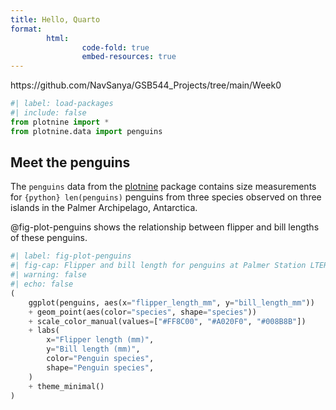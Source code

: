 ```yaml
---
title: Hello, Quarto
format:
        html:
                code-fold: true
                embed-resources: true
---
```


https://github.com/NavSanya/GSB544_Projects/tree/main/Week0


```python
#| label: load-packages
#| include: false
from plotnine import *
from plotnine.data import penguins
```

## Meet the penguins

The `penguins` data from the [plotnine](https://plotnine.org/reference/penguins.html) package contains size measurements for `{python} len(penguins)` penguins from three species observed on three islands in the Palmer Archipelago, Antarctica.

@fig-plot-penguins shows the relationship between flipper and bill lengths of these penguins.

```python
#| label: fig-plot-penguins
#| fig-cap: Flipper and bill length for penguins at Palmer Station LTER
#| warning: false
#| echo: false
(
    ggplot(penguins, aes(x="flipper_length_mm", y="bill_length_mm"))
    + geom_point(aes(color="species", shape="species"))
    + scale_color_manual(values=["#FF8C00", "#A020F0", "#008B8B"])
    + labs(
        x="Flipper length (mm)",
        y="Bill length (mm)",
        color="Penguin species",
        shape="Penguin species",
    )
    + theme_minimal()
)
```
